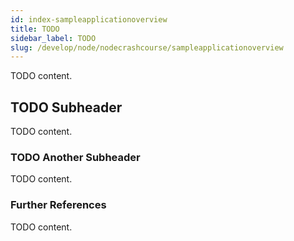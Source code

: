 ```yaml
---
id: index-sampleapplicationoverview
title: TODO
sidebar_label: TODO
slug: /develop/node/nodecrashcourse/sampleapplicationoverview
---
```



TODO content.

## TODO Subheader

TODO content.

### TODO Another Subheader

TODO content.

### Further References

TODO content.
